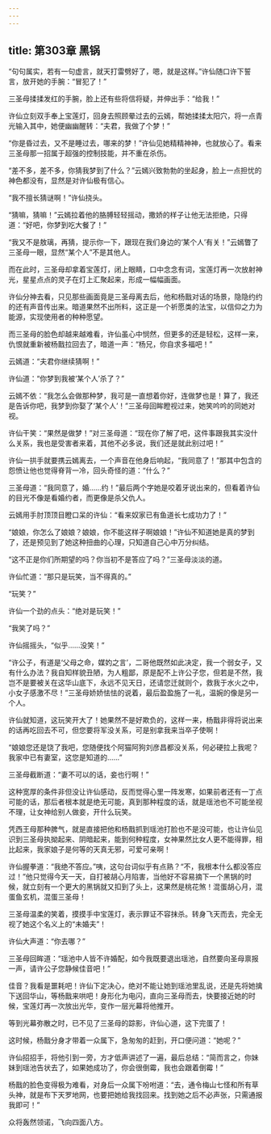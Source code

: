 ```yaml
---
---
---
```

title: 第303章 黑锅
---





“句句属实，若有一句虚言，就天打雷劈好了，嗯，就是这样。”许仙随口许下誓言，放开她的手腕：“冒犯了！”

三圣母揉揉发红的手腕，脸上还有些将信将疑，并伸出手：“给我！”

许仙立刻双手奉上宝莲灯，回身去照顾晕过去的云嫣，帮她揉揉太阳穴，将一点青光输入其中，她便幽幽醒转：“夫君，我做了个梦！”

“你是昏过去，又不是睡过去，哪来的梦！”许仙见她精精神神，也就放心了。看来三圣母那一招属于超强的控制技能，并不重在杀伤。

“差不多，差不多，你猜我梦到了什么？”云嫣兴致勃勃的坐起身，脸上一点担忧的神色都没有，显然是对许仙极有信心。

“我不擅长猜谜啊！”许仙挠头。

“猜嘛，猜嘛！”云嫣拉着他的胳膊轻轻摇动，撒娇的样子让他无法拒绝，只得道：“好吧，你梦到吃大餐了！”

“我又不是敖璃，再猜，提示你一下，跟现在我们身边的‘某个人’有关！”云嫣瞥了三圣母一眼，显然“某个人”不是其他人。

而在此时，三圣母却拿着宝莲灯，闭上眼睛，口中念念有词，宝莲灯再一次放射神光，星星点点的灵子在灯上汇聚起来，形成一幅幅画面。

许仙分神去看，只见那些画面竟是三圣母离去后，他和杨戬对话的场景，隐隐约约的还有声音传出来。暗道果然不出所料，这正是一个祈愿类的法宝，以信仰之力为能源，实现使用者的种种愿望。

而三圣母的脸色却越来越难看，许仙虽心中悯然，但更多的还是轻松，这样一来，仇恨就重新被杨戬拉回去了，暗道一声：“杨兄，你自求多福吧！”

云嫣道：“夫君你继续猜啊！”

许仙道：“你梦到我被‘某个人’杀了？”

云嫣不依：“我怎么会做那种梦，我可是一直想着你好，连做梦也是！算了，我还是告诉你吧，我梦到你娶了‘某个人’！”三圣母回眸瞪视过来，她笑吟吟的同她对视。

许仙干笑：“果然是做梦！”对三圣母道：“现在你了解了吧，这件事跟我其实没什么关系，我也是受害者来着，其他不必多说，我们还是就此别过吧！”

许仙一拱手就要携云嫣离去，一个声音在他身后响起，“我同意了！”那其中包含的怨愤让他也觉得脊背一冷，回头奇怪的道：“什么？”

三圣母道：“我同意了，婚……约！”最后两个字她是咬着牙说出来的，但看着许仙的目光不像是看婚约者，而更像是杀父仇人。

云嫣用手肘顶顶目瞪口呆的许仙：“看来奴家已有鱼道长七成功力了！”

“娘娘，你怎么了娘娘？娘娘，你不能这样子啊娘娘！”许仙不知道她是真的梦到了，还是预见到了她这种扭曲的心理，只知道自己心中万分纠结。

“这不正是你们所期望的吗？你当初不是答应了吗？”三圣母淡淡的道。

许仙忙道：“那只是玩笑，当不得真的。”

“玩笑？”

许仙一个劲的点头：“绝对是玩笑！”

“我笑了吗？”

许仙摇摇头，“似乎……没笑！”

“许公子，有道是‘父母之命，媒妁之言’，二哥他既然如此决定，我一个弱女子，又有什么办法？我自知样貌丑陋，为人粗鄙，原是配不上许公子您，但若是不然，我岂不是要被关在这华山底下，永远不见天日，还请您迁就则个，救我于水火之中，小女子感激不尽！”三圣母娇娇怯怯的说着，最后盈盈施了一礼，温婉的像是另一个人。

许仙就知道，这玩笑开大了！她果然不是好欺负的，这样一来，杨戬非得将说出来的话再吃回去不可，但您要将军没关系，可是别拿我来当卒子使啊！

“娘娘您还是饶了我吧，您随便找个阿猫阿狗刘彦昌都没关系，何必硬拉上我呢？我家中已有妻室，这您是知道的……”

三圣母截断道：“妻不可以的话，妾也行啊！”

这种宽厚的条件非但没让许仙感动，反而觉得心里一阵发寒，如果前者还有一丁点可能的话，那后者根本就是绝无可能，真到那种程度的话，就是瑶池也不可能坐视不理，让女神给别人做妾，开什么玩笑。

凭西王母那种脾气，就是直接把他和杨戬抓到瑶池打脸也不是没可能，也让许仙见识到三圣母执拗起来、阴暗起来，能到何种程度，女神果然比女人更不能得罪，相比起来，我家娘子是何等的天真无邪，可爱可亲啊！

许仙握拳道：“我绝不答应。”咦，这句台词似乎有点熟？“不，我根本什么都没答应过！”他只觉得今天一天，自打被胡心月陷害，当他好不容易摘下一个黑锅的时候，就立刻有一个更大的黑锅就又扣到了头上，这果然是桃花煞！混蛋胡心月，混蛋鱼玄机，混蛋三圣母！

三圣母温柔的笑着，摸摸手中宝莲灯，表示罪证不容抹杀。转身飞天而去，完全无视了她这个名义上的“未婚夫”！

许仙大声道：“你去哪？”

三圣母回眸道：“瑶池中人皆不许婚配，如今我既要退出瑶池，自然要向圣母禀报一声，请许公子您静候佳音吧！”

佳音？我看是噩耗吧！许仙下定决心，绝对不能让她到瑶池里乱说，还是先将她擒下送回华山，等杨戬来哄吧！身形化为电闪，直向三圣母而去，快要接近她的时候，宝莲灯再一次放出光华，变作一层光幕将他推开。

等到光幕弥散之时，已不见了三圣母的踪影，许仙心道，这下完蛋了！

这时候，杨戬分身才带着一众属下，急匆匆的赶到，开口便问道：“她呢？”

许仙招招手，将他引到一旁，方才低声讲述了一遍，最后总结：“简而言之，你妹妹到瑶池告状去了，如果她成功了，你会很倒霉，我也会跟着倒霉！”

杨戬的脸色变得极为难看，对身后一众属下吩咐道：“去，通令梅山七怪和所有草头神，就是布下天罗地网，也要把她给我找回来。找到她之后不必声张，只需通报我即可！”

众将轰然领诺，飞向四面八方。